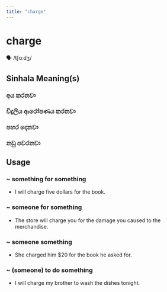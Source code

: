 ```yaml
---
title: "charge"
---
```


# charge

🗣️ /tʃɑːdʒ/

## Sinhala Meaning(s)

### අය කරනවා
### විදුලිය ආරෝපණය කරනවා
### පහර දෙනවා
### නඩු පවරනවා

## Usage

### ~ something for something

- I will charge five dollars for the book.


### ~ someone for something

- The store will charge you for the damage you caused to the merchandise.


### ~ someone something

- She charged him $20 for the book he asked for.


### ~ (someone) to do something

- I will charge my brother to wash the dishes tonight.


